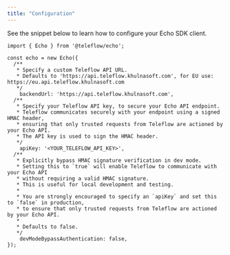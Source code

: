```yaml
---
title: "Configuration"
---
```


See the snippet below to learn how to configure your Echo SDK client.

```tsx
import { Echo } from '@teleflow/echo';

const echo = new Echo({
  /**
   * Specify a custom Teleflow API URL.
   * Defaults to 'https://api.teleflow.khulnasoft.com', for EU use: https://eu.api.teleflow.khulnasoft.com
   */
	backendUrl: 'https://api.teleflow.khulnasoft.com',
  /**
   * Specify your Teleflow API key, to secure your Echo API endpoint.
   * Teleflow communicates securely with your endpoint using a signed HMAC header,
   * ensuring that only trusted requests from Teleflow are actioned by your Echo API.
   * The API key is used to sign the HMAC header.
   */
	apiKey: '<YOUR_TELEFLOW_API_KEY>',
  /**
   * Explicitly bypass HMAC signature verification in dev mode.
   * Setting this to `true` will enable Teleflow to communicate with your Echo API
   * without requiring a valid HMAC signature.
   * This is useful for local development and testing.
   *
   * You are strongly encouraged to specify an `apiKey` and set this to `false` in production,
   * to ensure that only trusted requests from Teleflow are actioned by your Echo API.
   *
   * Defaults to false.
   */
	devModeBypassAuthentication: false,
});
```
